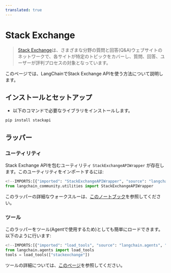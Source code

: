 ```yaml
---
translated: true
---
```


# Stack Exchange

>[Stack Exchange](https://en.wikipedia.org/wiki/Stack_Exchange)は、さまざまな分野の質問と回答(Q&A)ウェブサイトのネットワークで、各サイトが特定のトピックをカバーし、質問、回答、ユーザーが評判プロセスの対象となっています。

このページでは、LangChainでStack Exchange APIを使う方法について説明します。

## インストールとセットアップ

- 以下のコマンドで必要なライブラリをインストールします。

```bash
pip install stackapi
```

## ラッパー

### ユーティリティ

Stack Exchange APIを包むユーティリティ `StackExchangeAPIWrapper` が存在します。このユーティリティをインポートするには:

```python
<!--IMPORTS:[{"imported": "StackExchangeAPIWrapper", "source": "langchain_community.utilities", "docs": "https://api.python.langchain.com/en/latest/utilities/langchain_community.utilities.stackexchange.StackExchangeAPIWrapper.html", "title": "Stack Exchange"}]-->
from langchain_community.utilities import StackExchangeAPIWrapper
```

このラッパーの詳細なウォークスルーは、[このノートブック](/docs/integrations/tools/stackexchange)を参照してください。

### ツール

このラッパーをツール(Agentで使用するため)としても簡単にロードできます。
以下のように行います:

```python
<!--IMPORTS:[{"imported": "load_tools", "source": "langchain.agents", "docs": "https://api.python.langchain.com/en/latest/agent_toolkits/langchain_community.agent_toolkits.load_tools.load_tools.html", "title": "Stack Exchange"}]-->
from langchain.agents import load_tools
tools = load_tools(["stackexchange"])
```

ツールの詳細については、[このページ](/docs/modules/tools/)を参照してください。
